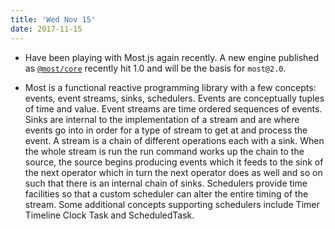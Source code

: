 ```yaml
---
title: 'Wed Nov 15'
date: 2017-11-15
---
```


- Have been playing with Most.js again recently. A new engine published as [`@most/core`](http://mostcore.readthedocs.io/en/latest/) recently hit 1.0 and will be the basis for `most@2.0`.

- Most is a functional reactive programming library with a few concepts: events, event streams, sinks, schedulers. Events are conceptually tuples of time and value. Event streams are time ordered sequences of events. Sinks are internal to the implementation of a stream and are where events go into in order for a type of stream to get at and process the event. A stream is a chain of different operations each with a sink. When the whole stream is run the run command works up the chain to the source, the source begins producing events which it feeds to the sink of the next operator which in turn the next operator does as well and so on such that there is an internal chain of sinks. Schedulers provide time facilities so that a custom scheduler can alter the entire timing of the stream. Some additional concepts supporting schedulers include Timer Timeline Clock Task and ScheduledTask.
